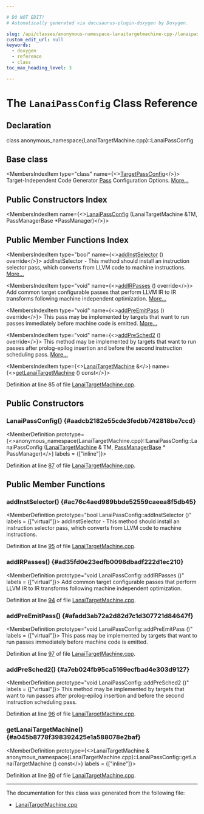 ```yaml
---

# DO NOT EDIT!
# Automatically generated via docusaurus-plugin-doxygen by Doxygen.

slug: /api/classes/anonymous-namespace-lanaitargetmachine-cpp-/lanaipassconfig
custom_edit_url: null
keywords:
  - doxygen
  - reference
  - class
toc_max_heading_level: 3

---
```





# The `LanaiPassConfig` Class Reference

<DoxygenPage pluginConfig={pluginConfig}>



## Declaration

<CodeBlock>class anonymous_namespace{LanaiTargetMachine.cpp}::LanaiPassConfig</CodeBlock>

## Base class

<MembersIndex>

<MembersIndexItem
  type="class"
  name={<><a href="/docs/api/classes/llvm/targetpassconfig">TargetPassConfig</a></>}>
Target-Independent Code Generator <a href="/docs/api/classes/llvm/pass">Pass</a> Configuration Options. <a href="/docs/api/classes/llvm/targetpassconfig/#details">More...</a>
</MembersIndexItem>

</MembersIndex>

## Public Constructors Index

<MembersIndex>

<MembersIndexItem
  name={<><a href="#aadcb2182e55cde3fedbb742818be7ccd">LanaiPassConfig</a> (LanaiTargetMachine &amp;TM, PassManagerBase &#42;PassManager)</>}>
</MembersIndexItem>

</MembersIndex>

## Public Member Functions Index

<MembersIndex>

<MembersIndexItem
  type="bool"
  name={<><a href="#ac76c4aed989bbde52559caeea8f5db45">addInstSelector</a> () override</>}>
addInstSelector - This method should install an instruction selector pass, which converts from LLVM code to machine instructions. <a href="#ac76c4aed989bbde52559caeea8f5db45">More...</a>
</MembersIndexItem>

<MembersIndexItem
  type="void"
  name={<><a href="#ad35fd0e23edfb0098dbadf222d1ec210">addIRPasses</a> () override</>}>
Add common target configurable passes that perform LLVM IR to IR transforms following machine independent optimization. <a href="#ad35fd0e23edfb0098dbadf222d1ec210">More...</a>
</MembersIndexItem>

<MembersIndexItem
  type="void"
  name={<><a href="#afadd3ab72a2d82d7c1d307721d84647f">addPreEmitPass</a> () override</>}>
This pass may be implemented by targets that want to run passes immediately before machine code is emitted. <a href="#afadd3ab72a2d82d7c1d307721d84647f">More...</a>
</MembersIndexItem>

<MembersIndexItem
  type="void"
  name={<><a href="#a7eb024fb95ca5169ecfbad4e303d9127">addPreSched2</a> () override</>}>
This method may be implemented by targets that want to run passes after prolog-epilog insertion and before the second instruction scheduling pass. <a href="#a7eb024fb95ca5169ecfbad4e303d9127">More...</a>
</MembersIndexItem>

<MembersIndexItem
  type={<><a href="/docs/api/classes/llvm/lanaitargetmachine">LanaiTargetMachine</a> &amp;</>}
  name={<><a href="#a045b8778f398392425e1a588078e2baf">getLanaiTargetMachine</a> () const</>}>
</MembersIndexItem>

</MembersIndex>


Definition at line 85 of file <a href="/docs/api/files/lib/lib/target/lib/target/lanai/lanaitargetmachine-cpp">LanaiTargetMachine.cpp</a>.

<SectionDefinition>

## Public Constructors

### LanaiPassConfig() {#aadcb2182e55cde3fedbb742818be7ccd}

<MemberDefinition
  prototype={<>anonymous&#95;namespace&#123;LanaiTargetMachine.cpp&#125;::LanaiPassConfig::LanaiPassConfig (<a href="/docs/api/classes/llvm/lanaitargetmachine">LanaiTargetMachine</a> &amp; TM, <a href="/docs/api/classes/llvm/legacy/passmanagerbase">PassManagerBase</a> &#42; PassManager)</>}
  labels = {["inline"]}>

Definition at line <a href="/docs/api/files/lib/lib/target/lib/target/lanai/lanaitargetmachine-cpp/#l00087">87</a> of file <a href="/docs/api/files/lib/lib/target/lib/target/lanai/lanaitargetmachine-cpp">LanaiTargetMachine.cpp</a>.
</MemberDefinition>

</SectionDefinition>

<SectionDefinition>

## Public Member Functions

### addInstSelector() {#ac76c4aed989bbde52559caeea8f5db45}

<MemberDefinition
  prototype="bool LanaiPassConfig::addInstSelector ()"
  labels = {["virtual"]}>
addInstSelector - This method should install an instruction selector pass, which converts from LLVM code to machine instructions.

Definition at line <a href="/docs/api/files/lib/lib/target/lib/target/lanai/lanaitargetmachine-cpp/#l00095">95</a> of file <a href="/docs/api/files/lib/lib/target/lib/target/lanai/lanaitargetmachine-cpp">LanaiTargetMachine.cpp</a>.
</MemberDefinition>

### addIRPasses() {#ad35fd0e23edfb0098dbadf222d1ec210}

<MemberDefinition
  prototype="void LanaiPassConfig::addIRPasses ()"
  labels = {["virtual"]}>
Add common target configurable passes that perform LLVM IR to IR transforms following machine independent optimization.

Definition at line <a href="/docs/api/files/lib/lib/target/lib/target/lanai/lanaitargetmachine-cpp/#l00094">94</a> of file <a href="/docs/api/files/lib/lib/target/lib/target/lanai/lanaitargetmachine-cpp">LanaiTargetMachine.cpp</a>.
</MemberDefinition>

### addPreEmitPass() {#afadd3ab72a2d82d7c1d307721d84647f}

<MemberDefinition
  prototype="void LanaiPassConfig::addPreEmitPass ()"
  labels = {["virtual"]}>
This pass may be implemented by targets that want to run passes immediately before machine code is emitted.

Definition at line <a href="/docs/api/files/lib/lib/target/lib/target/lanai/lanaitargetmachine-cpp/#l00097">97</a> of file <a href="/docs/api/files/lib/lib/target/lib/target/lanai/lanaitargetmachine-cpp">LanaiTargetMachine.cpp</a>.
</MemberDefinition>

### addPreSched2() {#a7eb024fb95ca5169ecfbad4e303d9127}

<MemberDefinition
  prototype="void LanaiPassConfig::addPreSched2 ()"
  labels = {["virtual"]}>
This method may be implemented by targets that want to run passes after prolog-epilog insertion and before the second instruction scheduling pass.

Definition at line <a href="/docs/api/files/lib/lib/target/lib/target/lanai/lanaitargetmachine-cpp/#l00096">96</a> of file <a href="/docs/api/files/lib/lib/target/lib/target/lanai/lanaitargetmachine-cpp">LanaiTargetMachine.cpp</a>.
</MemberDefinition>

### getLanaiTargetMachine() {#a045b8778f398392425e1a588078e2baf}

<MemberDefinition
  prototype={<>LanaiTargetMachine &amp; anonymous&#95;namespace&#123;LanaiTargetMachine.cpp&#125;::LanaiPassConfig::getLanaiTargetMachine () const</>}
  labels = {["inline"]}>

Definition at line <a href="/docs/api/files/lib/lib/target/lib/target/lanai/lanaitargetmachine-cpp/#l00090">90</a> of file <a href="/docs/api/files/lib/lib/target/lib/target/lanai/lanaitargetmachine-cpp">LanaiTargetMachine.cpp</a>.
</MemberDefinition>

</SectionDefinition>

<hr/>

The documentation for this class was generated from the following file:

<ul>
<li><a href="/docs/api/files/lib/lib/target/lib/target/lanai/lanaitargetmachine-cpp">LanaiTargetMachine.cpp</a></li>
</ul>

</DoxygenPage>
